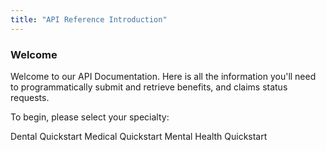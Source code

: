 ```yaml
---
title: "API Reference Introduction"
---
```


### Welcome

Welcome to our API Documentation. Here is all the information you'll need to programmatically submit and retrieve benefits, and claims status requests.

To begin, please select your specialty:

<CardGroup cols={2}>
  <Card title="Dental" href="dental-quickstart">
    Dental Quickstart
  </Card>
  <Card title="Medical" href="medical-quickstart">
    Medical Quickstart
  </Card>
  <Card title="Mental Health" href="mental-health-quickstart">
    Mental Health Quickstart
  </Card>
</CardGroup>
